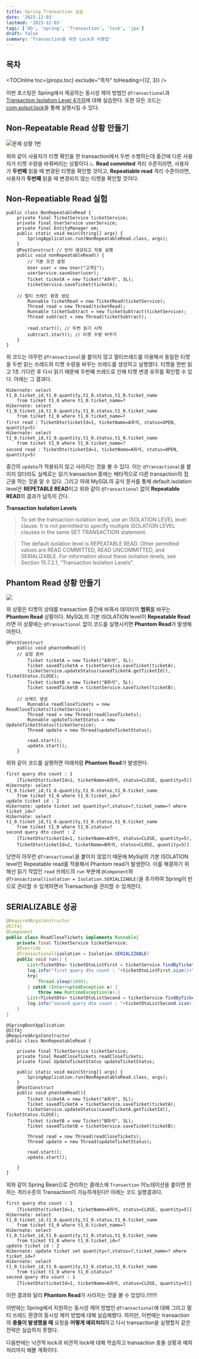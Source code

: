 ```yaml
---
title: Spring Transaction 실습
date: '2023-12-03'
lastmod: '2023-12-03'
tags: ['db', 'spring', 'Transaction', 'lock', 'jpa']
draft: false
summary: 'Transaction을 위한 Lock과 사용법'
---
```


## 목차

<TOCInline toc={props.toc} exclude="목차" toHeading={(2, 3)} />

이번 포스팅은 Spring에서 제공하는 동시성 제어 방법인 `@Transactional`과 [Transaction Isolation Level 4가지](/blog/db/transaction-isolation)에 대해 실습한다.
또한 모든 코드는 [com.solsol.lock](https://github.com/haxr369/lock-concurrent)을 통해 실행시킬 수 있다.

## Non-Repeatable Read 상황 만들기

<img src="/static/images/db/db-transaction-lock-problem1.png" alt="문제 상황 1번" />

위와 같이 사용자가 티켓 확인을 한 transaction에서 두번 수행하는데 중간에 다른 사용자가 티켓 수량을 바꿔버리는 상황이다.ㄴ
**Read commited** 격리 수준이라면, 사용자가 **두번째** 읽을 때 변경된 티켓을 확인할 것이고,
**Repeatiable read** 격리 수준이라면, 사용자가 **두번째** 읽을 때 변경되지 않는 티켓을 확인할 것이다.

## Non-Repeatiable Read 실험

```
public class NonRepeatableRead {
	private final TicketService ticketService;
	private final UserService userService;
	private final EntityManager em;
	public static void main(String[] args) {
		SpringApplication.run(NonRepeatableRead.class, args);
	}
	@PostConstruct // 빈이 생성되고 자동 실행
	public void nonRepeatableRead() {
		// 기본 조건 설정
		User user = new User("고객1");
		userService.saveUser(user);
		Ticket ticketA = new Ticket("A좌석", 5L);
		ticketService.saveTicket(ticketA);

    // 멀티 쓰레드 환경 생성
		Runnable ticketRead = new TicketRead(ticketService);
		Thread read = new Thread(ticketRead);
		Runnable ticketSubtract = new TicketSubtract(ticketService);
		Thread subtract = new Thread(ticketSubtract);

		read.start(); // 두번 읽기 시작
		subtract.start(); // 티켓 수량 바꾸기
	}
}
```

위 코드는 아무런 `@Transactional`을 붙이지 않고 멀티쓰레드를 이용해서 동일한 티켓을 두번 읽는 쓰레드와 티켓 수량을 바꾸는 쓰레드를 생성하고 실행했다.
티켓을 한번 읽고 1초 기다린 후 다시 읽기 때문에 두번째 쓰레드로 인해 티켓 변경 유무를 확인할 수 있다.
아래는 그 결과다.

```
Hibernate: select t1_0.ticket_id,t1_0.quantity,t1_0.status,t1_0.ticket_name
    from ticket t1_0 where t1_0.ticket_name=?
Hibernate: select t1_0.ticket_id,t1_0.quantity,t1_0.status,t1_0.ticket_name
    from ticket t1_0 where t1_0.ticket_name=?
first read : TicketDto(ticketId=1, ticketName=A좌석, status=OPEN, quantity=5)
Hibernate: select t1_0.ticket_id,t1_0.quantity,t1_0.status,t1_0.ticket_name
    from ticket t1_0 where t1_0.ticket_name=?
second read : TicketDto(ticketId=1, ticketName=A좌석, status=OPEN, quantity=5)
```

중간의 `update`가 적용되지 않고 사라지는 것을 볼 수 있다. 이는 `@Transactional`을 붙이지 않더라도 실제로는 읽기 transaction 중에는
배타적으로 다른 transaction의 접근을 막는 것을 알 수 있다. 그리고 아래 MySQL의 공식 문서를 통해 default isolation level은 **REPETABLE READ**이고 위와 같이 `@Transactional` 없이 **Repeatable READ**의 결과가 납득이 간다.

**Transaction Isolation Levels**

> To set the transaction isolation level, use an ISOLATION LEVEL level clause. It is not permitted to specify multiple ISOLATION LEVEL clauses in the same SET TRANSACTION statement.

> The default isolation level is REPEATABLE READ. Other permitted values are READ COMMITTED, READ UNCOMMITTED, and SERIALIZABLE. For information about these isolation levels, see Section 15.7.2.1, “Transaction Isolation Levels”.

## Phantom Read 상황 만들기

<img src="/static/images/db/db-transaction-lock-problem2.png" />

위 상황은 티켓의 상태를 transaction 중간에 바꿔서 데이터의 **범위**를 바꾸는 **Phantom Read** 상황이다.
MySQL의 기본 ISOLATION level이 **Repeatable Read**라면 이 상황에는 `@Transactional` 없이 코드를 실행시키면 **Phantom Read**가 발생해야한다.

```java:Phantom
@PostConstruct
	public void phantomRead(){
    // 실험 준비
		Ticket ticketA = new Ticket("A좌석", 5L);
		Ticket savedTicketA = ticketService.saveTicket(ticketA);
		ticketService.updateStatus(savedTicketA.getTicketId(), TicketStatus.CLOSE);
		Ticket ticketB = new Ticket("B좌석", 5L);
		Ticket savedTicketB = ticketService.saveTicket(ticketB);

    // 쓰레드 생성
		Runnable readCloseTickets = new ReadCloseTickets(ticketService);
		Thread read = new Thread(readCloseTickets);
		Runnable updateTicketStatus = new UpdateTicketStatus(ticketService);
		Thread update = new Thread(updateTicketStatus);

		read.start();
		update.start();
	}
```

위와 같이 코드를 실행하면 아래처럼 **Phantom Read**가 발생한다.

```
first query dto count : 1
    [TicketDto(ticketId=1, ticketName=A좌석, status=CLOSE, quantity=5)]
Hibernate: select t1_0.ticket_id,t1_0.quantity,t1_0.status,t1_0.ticket_name
    from ticket t1_0 where t1_0.ticket_id=?
update ticket id : 2
Hibernate: update ticket set quantity=?,status=?,ticket_name=? where ticket_id=?
Hibernate: select t1_0.ticket_id,t1_0.quantity,t1_0.status,t1_0.ticket_name
    from ticket t1_0 where t1_0.status=?
second query dto count : 2
    [TicketDto(ticketId=1, ticketName=A좌석, status=CLOSE, quantity=5),
    TicketDto(ticketId=2, ticketName=B좌석, status=CLOSE, quantity=5)]
```

당연히 아무런 `@Transactional`을 붙이지 않았기 때문에 MySql의 기본 ISOLATION level인 Repeatable read를 적용해서 Phantom read가 발생한다.
이를 해결하기 위해선 읽기 작업인 `read` 쓰레드의 `run` 부분에 `@Component`와 `@Transactional(isolation = Isolation.SERIALIZABLE)`을 추가하여
Spring이 빈으로 관리할 수 있게하면서 Transaction을 관리할 수 있게한다.

## SERIALIZABLE 성공

```java:ReadCloseTickets.java
@RequiredArgsConstructor
@Slf4j
@Component
public class ReadCloseTickets implements Runnable{
    private final TicketService ticketService;
    @Override
    @Transactional(isolation = Isolation.SERIALIZABLE)
    public void run() {
        List<TicketDto> ticketDtoListFirst = ticketService.findByTicketStatus(TicketStatus.CLOSE);
        log.info("first query dto count : "+ticketDtoListFirst.size()+" "+ticketDtoListFirst);
        try{
            Thread.sleep(1000);
        } catch (InterruptedException e) {
            throw new RuntimeException(e);}
        List<TicketDto> ticketDtoListSecond = ticketService.findByTicketStatus(TicketStatus.CLOSE);
        log.info("second query dto count : "+ticketDtoListSecond.size()+" "+ticketDtoListSecond);
    }
}
```

```java:phantomRead
@SpringBootApplication
@Slf4j
@RequiredArgsConstructor
public class NonRepeatableRead {

	private final TicketService ticketService;
	private final ReadCloseTickets readCloseTickets;
	private final UpdateTicketStatus updateTicketStatus;

	public static void main(String[] args) {
		SpringApplication.run(NonRepeatableRead.class, args);
	}
	@PostConstruct
	public void phantomRead(){
		Ticket ticketA = new Ticket("A좌석", 5L);
		Ticket savedTicketA = ticketService.saveTicket(ticketA);
		ticketService.updateStatus(savedTicketA.getTicketId(), TicketStatus.CLOSE);
		Ticket ticketB = new Ticket("B좌석", 5L);
		Ticket savedTicketB = ticketService.saveTicket(ticketB);

		Thread read = new Thread(readCloseTickets);
		Thread update = new Thread(updateTicketStatus);

		read.start();
		update.start();

	}
}
```

위와 같이 Spring Bean으로 관리하는 클래스에 `Transaction` 어노테이션을 붙이면 원하는 격리수준의 Transaction이 가능하게된다!!
아래는 코드 실행결과다.

```
first query dto count : 1
    [TicketDto(ticketId=1, ticketName=A좌석, status=CLOSE, quantity=5)]
Hibernate: select t1_0.ticket_id,t1_0.quantity,t1_0.status,t1_0.ticket_name
    from ticket t1_0 where t1_0.ticket_name=?
Hibernate: select t1_0.ticket_id,t1_0.quantity,t1_0.status,t1_0.ticket_name
    from ticket t1_0 where t1_0.ticket_id=?
update ticket id : 2
Hibernate: update ticket set quantity=?,status=?,ticket_name=? where ticket_id=?
Hibernate: select t1_0.ticket_id,t1_0.quantity,t1_0.status,t1_0.ticket_name
    from ticket t1_0 where t1_0.status=?
second query dto count : 1
    [TicketDto(ticketId=1, ticketName=A좌석, status=CLOSE, quantity=5)]
```

이전 결과와 달리 **Phantom Read**가 사라지는 것을 볼 수 있었다.!!!!!!!

이번에는 Spring에서 지원하는 동시성 제어 방법인 `@Transactional`에 대해 그리고 멀티 쓰레드 환경의 동시성 제어 방법에 대해 실습해봤다.
하지만, 이번에는 transaction의 **충돌이 발생했을 때** 요청을 **어떻게 예외처리**하고 다시 transaction을 실행할지 같은 전략은 실습하지 못했다.

다음번에는 낙관적 lock과 비관적 lock에 대해 학습하고 transaction 충돌 상황과 예외처리까지 해볼 계획이다.
